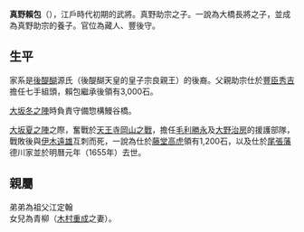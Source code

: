 {{unreferenced|time=2017-03-10T09:18:43+00:00}}
'''真野賴包'''（{{bd|？||？}}），江戶時代初期的武將。真野助宗之子。一說為大橋長將之子，並成為真野助宗的養子。官位為藏人、豐後守。
== 生平 ==
家系是[[後醍醐|後醍醐]]源氏（後醍醐天皇的皇子宗良親王）的後裔。父親助宗仕於[[豐臣秀吉|豐臣秀吉]]擔任七手組頭，賴包繼承後領有3,000石。

[[大坂冬之陣|大坂冬之陣]]時負責守備惣構鰻谷橋。

[[大坂夏之陣|大坂夏之陣]]之際，奮戰於[[天王寺岡山之戰|天王寺岡山之戰]]，擔任[[毛利勝永|毛利勝永]]及[[大野治房|大野治房]]的援護部隊，戰敗後與[[伊木遠雄|伊木遠雄]]互刺而死，一說為仕於[[藤堂高虎|藤堂高虎]]領有1,200石，以及仕於[[尾張藩|尾張藩]]德川家並於明曆元年（1655年）去世。

== 親屬 ==
弟弟為祖父江定翰<br />
女兒為青柳（[[木村重成|木村重成]]之妻）。